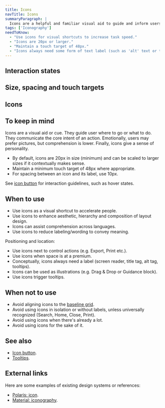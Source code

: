 ```yaml
---
title: Icons
navTitle: Icons
summaryParagraph: |
  Icons are a helpful and familiar visual aid to guide and inform users. Not just for aesthetics, they provide humanity by defining hierarchy for information and shaping a page’s composition, helping to make our product more approachable and usable.
tags: ['Iconography']
needToKnow:
  - "Use icons for visual shortcuts to increase task speed."
  - "Icons are 20px or larger."
  - "Maintain a touch target of 48px."
  - "Icons always need some form of text label (such as 'alt' text or tooltips)."
---
```



## Interaction states

<InteractionStatesDemo />

## Size, spacing and touch targets

<IconSizeSpaceTouch />

## Icons

<IconGrid />

<!--

<IconGrid category="Actions" />

<IconGrid category="Informational" />

<IconGrid category="Directional" />

<IconGrid category="Users" />

<IconGrid category="Views" />

<IconGrid category="Surveys" />

<IconGrid category="Sentiment" />

<IconGrid category="Navigational/Effectiveness" />

<IconGrid category="Navigational/Engagement" />

<IconGrid category="Navigational/Global" />

 -->

## To keep in mind

Icons are a visual aid or cue. They guide user where to go or what to do. They communicate the core intent of an action. Emotionally, users may prefer pictures, but comprehension is lower. Finally, icons give a sense of personality.

- By default, icons are 20px in size (minimum) and can be scaled to larger sizes if it contextually makes sense.
- Maintain a minimum touch target of 48px where appropriate.
- For spacing between an icon and its label, use 10px.

See [icon button](../icon-button) for interaction guidelines, such as hover states.

## When to use

- Use icons as a visual shortcut to accelerate people.
- Use icons to enhance aesthetic, hierarchy and composition of layout design.
- Icons can assist comprehension across languages.
- Use icons to reduce labeling/wording to convey meaning.

Positioning and location:

- Use icons next to control actions (e.g. Export, Print etc.).
- Use icons when space is at a premium.
- Conceptually, icons always need a label (screen reader, title tag, alt tag, tooltips).
- Icons can be used as illustrations (e.g. Drag & Drop or Guidance block).
- Use icons trigger tooltips.

## When not to use

- Avoid aligning icons to the [baseline grid](../vertical-rhythm-and-baseline-grid).
- Avoid using icons in isolation or without labels, unless universally recognized (Search, Home, Close, Print).
- Avoid using icons when there's already a lot.
- Avoid using icons for the sake of it.

## See also

- [Icon button](../icon-button).
- [Tooltips](../tooltips).

## External links

Here are some examples of existing design systems or references:

- [Polaris: icon](https://polaris.shopify.com/components/images-and-icons/icon#navigation).
- [Material: iconography](https://material.io/design/iconography/product-icons.html).
